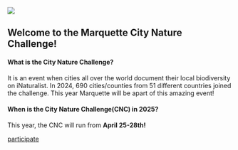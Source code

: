 ![](images/banner.png)

## Welcome to the Marquette City Nature Challenge!

#### What is the City Nature Challenge?

It is an event when cities all over the world document their local biodiversity on iNaturalist. In 2024, 690 cities/counties from 51 different countries joined the challenge. This year Marquette will be apart of this amazing event!

#### When is the City Nature Challenge(CNC) in 2025?

This year, the CNC will run from **April 25-28th!**

[participate](inat.qmd)
